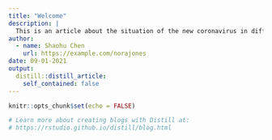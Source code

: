 ```yaml
---
title: "Welcome"
description: |
  This is an article about the situation of the new coronavirus in different countries
author:
  - name: Shaohu Chen 
    url: https://example.com/norajones
date: 09-01-2021
output:
  distill::distill_article:
    self_contained: false
---
```


```r
knitr::opts_chunk$set(echo = FALSE)

# Learn more about creating blogs with Distill at:
# https://rstudio.github.io/distill/blog.html

```
